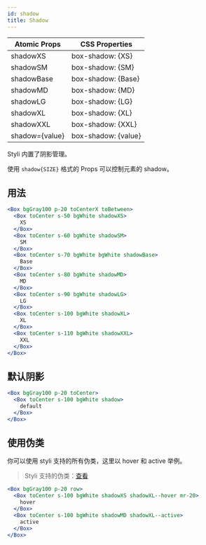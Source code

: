 ```yaml
---
id: shadow
title: Shadow
---
```


| Atomic Props   | CSS Properties      |
| -------------- | ------------------- |
| shadowXS       | box-shadow: {XS}    |
| shadowSM       | box-shadow: {SM}    |
| shadowBase     | box-shadow: {Base}  |
| shadowMD       | box-shadow: {MD}    |
| shadowLG       | box-shadow: {LG}    |
| shadowXL       | box-shadow: {XL}    |
| shadowXXL      | box-shadow: {XXL}   |
| shadow={value} | box-shadow: {value} |

Styli 内置了阴影管理。

使用 `shadow{SIZE}` 格式的 Props 可以控制元素的 shadow。

## 用法

```jsx live
<Box bgGray100 p-20 toCenterX toBetween>
  <Box toCenter s-50 bgWhite shadowXS>
    XS
  </Box>
  <Box toCenter s-60 bgWhite shadowSM>
    SM
  </Box>
  <Box toCenter s-70 bgWhite bgWhite shadowBase>
    Base
  </Box>
  <Box toCenter s-80 bgWhite shadowMD>
    MD
  </Box>
  <Box toCenter s-90 bgWhite shadowLG>
    LG
  </Box>
  <Box toCenter s-100 bgWhite shadowXL>
    XL
  </Box>
  <Box toCenter s-110 bgWhite shadowXXL>
    XXL
  </Box>
</Box>
```

## 默认阴影

```jsx live
<Box bgGray100 p-20 toCenter>
  <Box toCenter s-100 bgWhite shadow>
    default
  </Box>
</Box>
```

## 使用伪类

你可以使用 styli 支持的所有伪类，这里以 hover 和 active 举例。

> Styli 支持的伪类：[查看](/docs/pseudo)

```jsx live
<Box bgGray100 p-20 row>
  <Box toCenter s-100 bgWhite shadowXS shadowXL--hover mr-20>
    hover
  </Box>
  <Box toCenter s-100 bgWhite shadowMD shadowXL--active>
    active
  </Box>
</Box>
```
